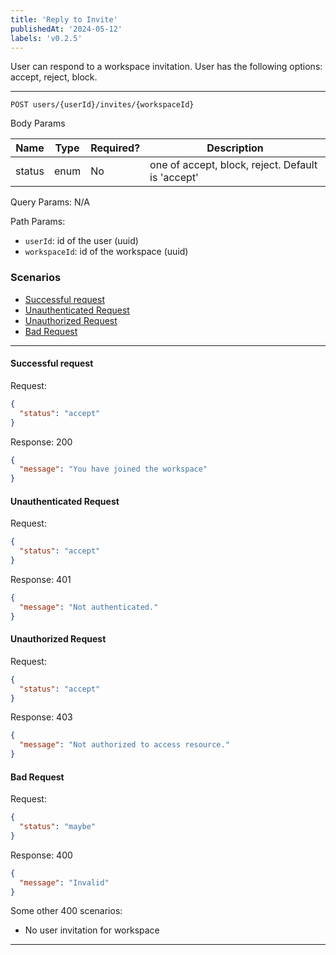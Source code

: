 ```yaml
---
title: 'Reply to Invite'
publishedAt: '2024-05-12'
labels: 'v0.2.5'
---
```


User can respond to a workspace invitation. User has the following options: accept, reject, block.

---

`POST users/{userId}/invites/{workspaceId}`

Body Params

| Name   | Type | Required? | Description                                        |
| ------ | ---- | --------- | -------------------------------------------------- |
| status | enum | No        | one of accept, block, reject. Default is 'accept'  |

Query Params: N/A

Path Params:

- `userId`: id of the user (uuid)
- `workspaceId`: id of the workspace (uuid)

### Scenarios

- [Successful request](#successful-request)
- [Unauthenticated Request](#unauthenticated-request)
- [Unauthorized Request](#unauthorized-request)
- [Bad Request](#bad-request)

---

#### Successful request

Request:

```json
{
  "status": "accept"
}
```

Response: 200

```json
{
  "message": "You have joined the workspace"
}
```

#### Unauthenticated Request

Request:

```json
{
  "status": "accept"
}
```

Response: 401

```json
{
  "message": "Not authenticated."
}
```

#### Unauthorized Request

Request:

```json
{
  "status": "accept"
}
```

Response: 403

```json
{
  "message": "Not authorized to access resource."
}
```

#### Bad Request

Request:

```json
{
  "status": "maybe"
}
```

Response: 400

```json
{
  "message": "Invalid"
}
```

Some other 400 scenarios:

- No user invitation for workspace

---
